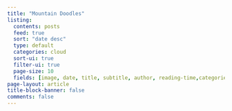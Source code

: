 ```yaml
---
title: "Mountain Doodles"
listing:
  contents: posts
  feed: true
  sort: "date desc"
  type: default
  categories: cloud 
  sort-ui: true
  filter-ui: true
  page-size: 10
  fields: [image, date, title, subtitle, author, reading-time,categories,description]
page-layout: article
title-block-banner: false
comments: false
---
```

